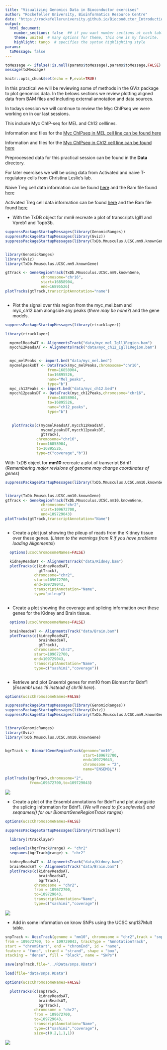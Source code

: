 ```yaml
---
title: "Visualizing Genomics Data in Bioconductor exercises"
author: "Rockefeller University, Bioinformatics Resource Centre"
date: "https://rockefelleruniversity.github.io/Bioconductor_Introduction/"
output: 
  html_document:
    number_sections: false  ## if you want number sections at each table header
    theme: united  # many options for theme, this one is my favorite.
    highlight: tango  # specifies the syntax highlighting style
params:
  toMessage: false    
---
```


```r
toMessage <- ifelse(!is.null(params$toMessage),params$toMessage,FALSE)
message(toMessage)
```

```r
knitr::opts_chunk$set(echo = F,eval=TRUE)
```

In this practical we will be reviewing some of methods in the GViz package to plot genomics data. In the belows sections we review plotting aligned data from BAM files and including external annotation and data sources.

In todays session we will continue to review the Myc ChIPseq we were working on in our last sessions.

This include Myc ChIP-seq for MEL and Ch12 celllines.

Information and files for the [Myc ChIPseq in MEL cell line can be found here](https://www.encodeproject.org/experiments/ENCSR000EUA/)

Information and files for the [Myc ChIPseq in Ch12 cell line can be found here](https://www.encodeproject.org/experiments/ENCSR000ERN/)

Preprocessed data for this practical session can be found in the **Data** directory.

For later exercises we will be using data from Activated and naive T-regulatory cells from Christina Leslie's lab.

Naive Treg cell data information can be found [here](https://www.encodeproject.org/experiments/ENCSR486LMB/) and the Bam file found [here](https://www.encodeproject.org/files/ENCFF906UTB/@@download/ENCFF906UTB.bam)

Activated Treg cell data information can be found [here](https://www.encodeproject.org/experiments/ENCSR726DNP/) and the Bam file found [here](https://www.encodeproject.org/files/ENCFF726OCP/@@download/ENCFF726OCP.bam)


* With the TxDB object for mm9 recreate a plot of transcripts Igll1 and Vpreb1 and Topb3b.


```r

suppressPackageStartupMessages(library(GenomicRanges))
suppressPackageStartupMessages(library(Gviz))
suppressPackageStartupMessages(library(TxDb.Mmusculus.UCSC.mm9.knownGene))


library(GenomicRanges)
library(Gviz)
library(TxDb.Mmusculus.UCSC.mm9.knownGene)

gtTrack <- GeneRegionTrack(TxDb.Mmusculus.UCSC.mm9.knownGene,
                chromosome="chr16",
                start=16858904,
                end=16895526)
plotTracks(gtTrack,transcriptAnnotation="name")



```


* Plot the signal over this region from the myc_mel.bam and myc_ch12.bam alongside any peaks (*there may be none?*) and the gene models. 


```r
suppressPackageStartupMessages(library(rtracklayer))

library(rtracklayer)

  mycmelReadsAT <- AlignmentsTrack("data/myc_mel_Igll1Region.bam")
  mycch12ReadsAT <- AlignmentsTrack("data/myc_ch12_Igll1Region.bam")


  myc_melPeaks <- import.bed("data/myc_mel.bed")
  mycmelpeaksDT <- DataTrack(myc_melPeaks,chromosome="chr16",
                   from=16858904,
                   to=16895526,
                   name="Mel_peaks",
                   type="b")
  myc_ch12Peaks <- import.bed("data/myc_ch12.bed")
  mycch12peaksDT <- DataTrack(myc_ch12Peaks,chromosome="chr16",
                   from=16858904,
                   to=16895526,
                   name="ch12_peaks",
                   type="b")

   
   plotTracks(c(mycmelReadsAT,mycch12ReadsAT,
                mycmelpeaksDT,mycch12peaksDT,
                gtTrack),
              chromosome="chr16",
              from=16858904,
              to=16895526,
              type=c("coverage","b"))


```


With TxDB object for **mm10** recreate a plot of transcript Bdnf1. (*Remembering major revisions of genome may change coordinates of genes*)


```r

suppressPackageStartupMessages(library(TxDb.Mmusculus.UCSC.mm10.knownGene))


library(TxDb.Mmusculus.UCSC.mm10.knownGene)
gtTrack <- GeneRegionTrack(TxDb.Mmusculus.UCSC.mm10.knownGene,
                chromosome="chr2",
                start=109672700,
                end=109729043)
plotTracks(gtTrack,transcriptAnnotation="Name")



```


* Create a plot just showing the pileup of reads from the Kidney tissue over these genes. (*Listen to the warnings from R if you have problems loading Alignments!*)

```r

  options(ucscChromosomeNames=FALSE)

  kidneyReadsAT <- AlignmentsTrack("data/Kidney.bam")
  plotTracks(c(kidneyReadsAT,
               gtTrack),
             chromosome="chr2",
             start=109672700,
             end=109729043,
             transcriptAnnotation="Name",
             type="pileup")



```


* Create a plot showing the coverage and splicing information over these genes for the Kidney and Brain tissue.

```r

  options(ucscChromosomeNames=FALSE)

  brainReadsAT <- AlignmentsTrack("data/Brain.bam")
  plotTracks(c(kidneyReadsAT,
               brainReadsAT,
               gtTrack),
             chromosome="chr2",
             start=109672700,
             end=109729043,
             transcriptAnnotation="Name",
             type=c("sashimi","coverage"))



```



* Retrieve and plot Ensembl genes for mm10 from Biomart for Bdnf1 (*Ensembl uses 16 instead of chr16 here*).


```r
options(ucscChromosomeNames=FALSE)

suppressPackageStartupMessages(library(GenomicRanges))
suppressPackageStartupMessages(library(Gviz))
suppressPackageStartupMessages(library(TxDb.Mmusculus.UCSC.mm9.knownGene))


library(GenomicRanges)
library(Gviz)
library(TxDb.Mmusculus.UCSC.mm10.knownGene)


bgrTrack <- BiomartGeneRegionTrack(genome="mm10",
                                   start=109672700,
                                   end=109729043,
                                   chromosome = "2",
                                   name="ENSEMBL")

plotTracks(bgrTrack,chromosome="2",
           from=109672700,to=109729043)

```

![](imgs/exercise1.png)

* Create a plot of the Ensembl annotations for Bdnf1 and plot alongside the splicing information for Bdnf1. (*We will need to fix seqlevels() and seqnames() for our BiomartGeneRegionTrack ranges*)

```r
options(ucscChromosomeNames=FALSE)

suppressPackageStartupMessages(library(rtracklayer))

  library(rtracklayer)

  seqlevels(bgrTrack@range) <- "chr2"
  seqnames(bgrTrack@range) <- "chr2"

  kidneyReadsAT <- AlignmentsTrack("data/Kidney.bam")
  brainReadsAT <- AlignmentsTrack("data/Brain.bam")
  plotTracks(c(kidneyReadsAT,
               brainReadsAT,
               bgrTrack),
             chromosome = "chr2",
             from = 109672700, 
             to=109729043,
             transcriptAnnotation="Name",
             type=c("sashimi","coverage"))

```

![](imgs/exercise2.png)

* Add in some information on know SNPs using the UCSC snp137Mult table.

```r

snpTrack <- UcscTrack(genome = "mm10", chromosome = "chr2",track = "snp137Mult",
from = 109672700, to = 109729043, trackType = "AnnotationTrack",
start = "chromStart", end = "chromEnd", id = "name",
feature = "func", strand = "strand", shape = "box",
stacking = "dense", fill = "black", name = "SNPs")

save(snpTrack,file="../RData/snps.RData")
```

```r
load(file="data/snps.RData")
```


```r
options(ucscChromosomeNames=FALSE)

  plotTracks(c(snpTrack,
               kidneyReadsAT,
               brainReadsAT,
               bgrTrack),
             chromosome = "chr2",
             from = 109672700, 
             to=109729043,
             transcriptAnnotation="Name",
             type=c("sashimi","coverage"),
             size=c(0.2,1,1,1))

```

![](imgs/exercise3.png)
